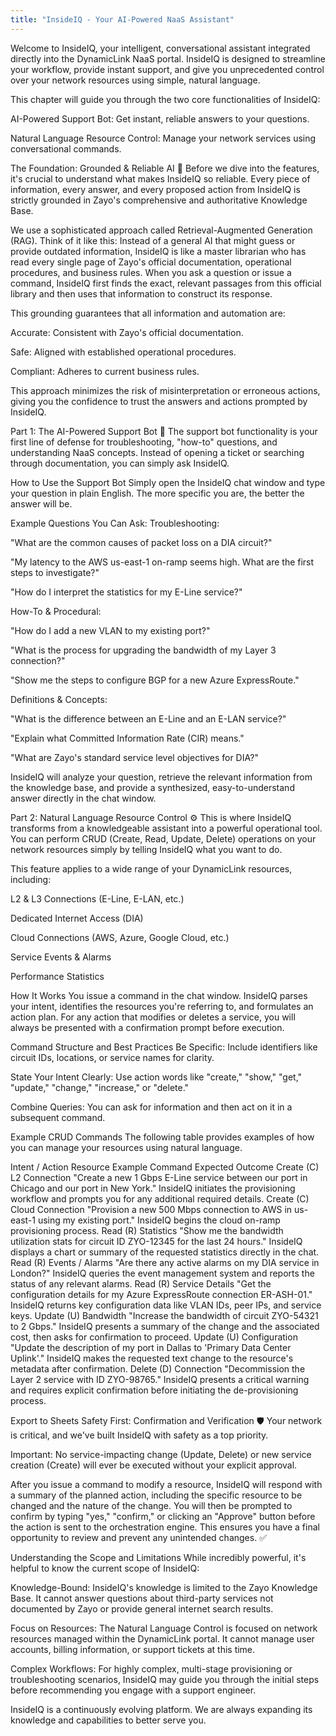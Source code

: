 ```yaml
---
title: "InsideIQ - Your AI-Powered NaaS Assistant"
---
```


Welcome to InsideIQ, your intelligent, conversational assistant integrated directly into the DynamicLink NaaS portal. InsideIQ is designed to streamline your workflow, provide instant support, and give you unprecedented control over your network resources using simple, natural language.

This chapter will guide you through the two core functionalities of InsideIQ:

AI-Powered Support Bot: Get instant, reliable answers to your questions.

Natural Language Resource Control: Manage your network services using conversational commands.

The Foundation: Grounded & Reliable AI 🧠
Before we dive into the features, it's crucial to understand what makes InsideIQ so reliable. Every piece of information, every answer, and every proposed action from InsideIQ is strictly grounded in Zayo's comprehensive and authoritative Knowledge Base.

We use a sophisticated approach called Retrieval-Augmented Generation (RAG). Think of it like this: Instead of a general AI that might guess or provide outdated information, InsideIQ is like a master librarian who has read every single page of Zayo's official documentation, operational procedures, and business rules. When you ask a question or issue a command, InsideIQ first finds the exact, relevant passages from this official library and then uses that information to construct its response.

This grounding guarantees that all information and automation are:

Accurate: Consistent with Zayo's official documentation.

Safe: Aligned with established operational procedures.

Compliant: Adheres to current business rules.

This approach minimizes the risk of misinterpretation or erroneous actions, giving you the confidence to trust the answers and actions prompted by InsideIQ.

Part 1: The AI-Powered Support Bot 💬
The support bot functionality is your first line of defense for troubleshooting, "how-to" questions, and understanding NaaS concepts. Instead of opening a ticket or searching through documentation, you can simply ask InsideIQ.

How to Use the Support Bot
Simply open the InsideIQ chat window and type your question in plain English. The more specific you are, the better the answer will be.

Example Questions You Can Ask:
Troubleshooting:

"What are the common causes of packet loss on a DIA circuit?"

"My latency to the AWS us-east-1 on-ramp seems high. What are the first steps to investigate?"

"How do I interpret the statistics for my E-Line service?"

How-To & Procedural:

"How do I add a new VLAN to my existing port?"

"What is the process for upgrading the bandwidth of my Layer 3 connection?"

"Show me the steps to configure BGP for a new Azure ExpressRoute."

Definitions & Concepts:

"What is the difference between an E-Line and an E-LAN service?"

"Explain what Committed Information Rate (CIR) means."

"What are Zayo's standard service level objectives for DIA?"

InsideIQ will analyze your question, retrieve the relevant information from the knowledge base, and provide a synthesized, easy-to-understand answer directly in the chat window.

Part 2: Natural Language Resource Control ⚙️
This is where InsideIQ transforms from a knowledgeable assistant into a powerful operational tool. You can perform CRUD (Create, Read, Update, Delete) operations on your network resources simply by telling InsideIQ what you want to do.

This feature applies to a wide range of your DynamicLink resources, including:

L2 & L3 Connections (E-Line, E-LAN, etc.)

Dedicated Internet Access (DIA)

Cloud Connections (AWS, Azure, Google Cloud, etc.)

Service Events & Alarms

Performance Statistics

How It Works
You issue a command in the chat window. InsideIQ parses your intent, identifies the resources you're referring to, and formulates an action plan. For any action that modifies or deletes a service, you will always be presented with a confirmation prompt before execution.

Command Structure and Best Practices
Be Specific: Include identifiers like circuit IDs, locations, or service names for clarity.

State Your Intent Clearly: Use action words like "create," "show," "get," "update," "change," "increase," or "delete."

Combine Queries: You can ask for information and then act on it in a subsequent command.

Example CRUD Commands
The following table provides examples of how you can manage your resources using natural language.

Intent / Action	Resource	Example Command	Expected Outcome
Create (C)	L2 Connection	"Create a new 1 Gbps E-Line service between our port in Chicago and our port in New York."	InsideIQ initiates the provisioning workflow and prompts you for any additional required details.
Create (C)	Cloud Connection	"Provision a new 500 Mbps connection to AWS in us-east-1 using my existing port."	InsideIQ begins the cloud on-ramp provisioning process.
Read (R)	Statistics	"Show me the bandwidth utilization stats for circuit ID ZYO-12345 for the last 24 hours."	InsideIQ displays a chart or summary of the requested statistics directly in the chat.
Read (R)	Events / Alarms	"Are there any active alarms on my DIA service in London?"	InsideIQ queries the event management system and reports the status of any relevant alarms.
Read (R)	Service Details	"Get the configuration details for my Azure ExpressRoute connection ER-ASH-01."	InsideIQ returns key configuration data like VLAN IDs, peer IPs, and service keys.
Update (U)	Bandwidth	"Increase the bandwidth of circuit ZYO-54321 to 2 Gbps."	InsideIQ presents a summary of the change and the associated cost, then asks for confirmation to proceed.
Update (U)	Configuration	"Update the description of my port in Dallas to 'Primary Data Center Uplink'."	InsideIQ makes the requested text change to the resource's metadata after confirmation.
Delete (D)	Connection	"Decommission the Layer 2 service with ID ZYO-98765."	InsideIQ presents a critical warning and requires explicit confirmation before initiating the de-provisioning process.

Export to Sheets
Safety First: Confirmation and Verification 🛡️
Your network is critical, and we've built InsideIQ with safety as a top priority.

Important: No service-impacting change (Update, Delete) or new service creation (Create) will ever be executed without your explicit approval.

After you issue a command to modify a resource, InsideIQ will respond with a summary of the planned action, including the specific resource to be changed and the nature of the change. You will then be prompted to confirm by typing "yes," "confirm," or clicking an "Approve" button before the action is sent to the orchestration engine. This ensures you have a final opportunity to review and prevent any unintended changes. ✅

Understanding the Scope and Limitations
While incredibly powerful, it's helpful to know the current scope of InsideIQ:

Knowledge-Bound: InsideIQ's knowledge is limited to the Zayo Knowledge Base. It cannot answer questions about third-party services not documented by Zayo or provide general internet search results.

Focus on Resources: The Natural Language Control is focused on network resources managed within the DynamicLink portal. It cannot manage user accounts, billing information, or support tickets at this time.

Complex Workflows: For highly complex, multi-stage provisioning or troubleshooting scenarios, InsideIQ may guide you through the initial steps before recommending you engage with a support engineer.

InsideIQ is a continuously evolving platform. We are always expanding its knowledge and capabilities to better serve you.